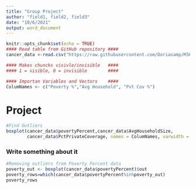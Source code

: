 ```yaml
---
title: "Group Project"
author: "field1, field2, field3"
date: "10/6/2021"
output: word_document
---
```


```r
knitr::opts_chunk$set(echo = TRUE)
#### Read table from GitHub repository ####
cancer_data <-read.csv("https://raw.githubusercontent.com/Doriasamp/M362/main/cancer_reg.csv", header = TRUE)

#### Makes chuncks visivle/invisible   ####
#### 1 = visible, 0 = invisible        ####

#### Importan Variables and Vectors    ####
ColumNames <- c("Poverty %","Avg Household", "Pvt Cov %")
```

# Project

```r
#Find Outliers
boxplot(cancer_data$povertyPercent,cancer_data$AvgHouseholdSize,
        cancer_data$PctPrivateCoverage, names = ColumNames, varwidth = TRUE, horizontal = FALSE)
```


### Write something about it


```r
#Removing outliers from Poverty Percent data
poverty_out <- boxplot(cancer_data$povertyPercent)$out
poverty_rows=which(cancer_data$povertyPercent%in%poverty_out)
poverty_rows
```